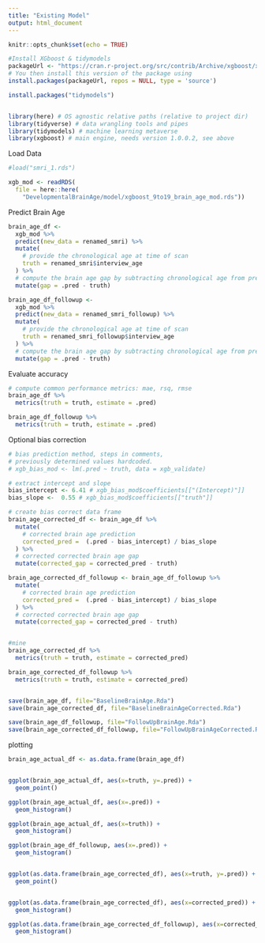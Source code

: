 ```yaml
---
title: "Existing Model"
output: html_document
---
```


```r
knitr::opts_chunk$set(echo = TRUE)

#Install XGboost & tidymodels
packageUrl <- "https://cran.r-project.org/src/contrib/Archive/xgboost/xgboost_1.0.0.2.tar.gz"
# You then install this version of the package using
install.packages(packageUrl, repos = NULL, type = 'source')

install.packages("tidymodels")


library(here) # OS agnostic relative paths (relative to project dir)
library(tidyverse) # data wrangling tools and pipes
library(tidymodels) # machine learning metaverse
library(xgboost) # main engine, needs version 1.0.0.2, see above

```

Load Data
```r

#load("smri_1.rds")

xgb_mod <- readRDS(
  file = here::here(
    "DevelopmentalBrainAge/model/xgboost_9to19_brain_age_mod.rds"))
```

Predict Brain Age
```r
brain_age_df <-
  xgb_mod %>%
  predict(new_data = renamed_smri) %>%
  mutate(
    # provide the chronological age at time of scan
    truth = renamed_smri$interview_age
  ) %>%
  # compute the brain age gap by subtracting chronological age from prediction
  mutate(gap = .pred - truth)

brain_age_df_followup <-
  xgb_mod %>%
  predict(new_data = renamed_smri_followup) %>%
  mutate(
    # provide the chronological age at time of scan
    truth = renamed_smri_followup$interview_age
  ) %>%
  # compute the brain age gap by subtracting chronological age from prediction
  mutate(gap = .pred - truth)
```


Evaluate accuracy
```r
# compute common performance metrics: mae, rsq, rmse
brain_age_df %>%
  metrics(truth = truth, estimate = .pred)

brain_age_df_followup %>%
  metrics(truth = truth, estimate = .pred)
```

Optional bias correction
```r
# bias prediction method, steps in comments,
# previously determined values hardcoded.
# xgb_bias_mod <- lm(.pred ~ truth, data = xgb_validate)

# extract intercept and slope
bias_intercept <- 6.41 # xgb_bias_mod$coefficients[["(Intercept)"]]
bias_slope <-  0.55 # xgb_bias_mod$coefficients[["truth"]]

# create bias correct data frame
brain_age_corrected_df <- brain_age_df %>%
  mutate(
    # corrected brain age prediction
    corrected_pred =  (.pred - bias_intercept) / bias_slope
  ) %>%
  # corrected corrected brain age gap
  mutate(corrected_gap = corrected_pred - truth)

brain_age_corrected_df_followup <- brain_age_df_followup %>%
  mutate(
    # corrected brain age prediction
    corrected_pred =  (.pred - bias_intercept) / bias_slope
  ) %>%
  # corrected corrected brain age gap
  mutate(corrected_gap = corrected_pred - truth)


#mine
brain_age_corrected_df %>%
  metrics(truth = truth, estimate = corrected_pred)

brain_age_corrected_df_followup %>%
  metrics(truth = truth, estimate = corrected_pred)


save(brain_age_df, file="BaselineBrainAge.Rda")
save(brain_age_corrected_df, file="BaselineBrainAgeCorrected.Rda")

save(brain_age_df_followup, file="FollowUpBrainAge.Rda")
save(brain_age_corrected_df_followup, file="FollowUpBrainAgeCorrected.Rda")

```


plotting
```r
brain_age_actual_df <- as.data.frame(brain_age_df)


ggplot(brain_age_actual_df, aes(x=truth, y=.pred)) +
  geom_point()

ggplot(brain_age_actual_df, aes(x=.pred)) +
  geom_histogram()

ggplot(brain_age_actual_df, aes(x=truth)) +
  geom_histogram()

ggplot(brain_age_df_followup, aes(x=.pred)) +
  geom_histogram()


ggplot(as.data.frame(brain_age_corrected_df), aes(x=truth, y=.pred)) +
  geom_point()


ggplot(as.data.frame(brain_age_corrected_df), aes(x=corrected_pred)) +
  geom_histogram()

ggplot(as.data.frame(brain_age_corrected_df_followup), aes(x=corrected_pred)) +
  geom_histogram()
```